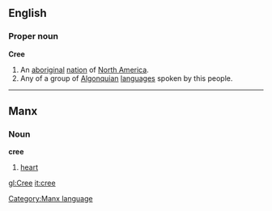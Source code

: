 ==English==
===Proper noun===
{{wikipedia}}
'''Cree'''
#An [[aboriginal]] [[nation]] of [[North America]].
#Any of a group of [[Algonquian]] [[language]]s spoken by this people.

----
==Manx==
===Noun===
'''cree'''
#[[heart]]

[[Category:Manx language]]

[[gl:Cree]]
[[it:cree]]